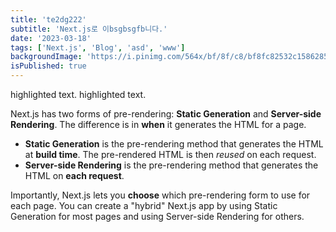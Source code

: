 ```yaml
---
title: 'te2dg222'
subtitle: 'Next.js로 이bsgbsgfb니다.'
date: '2023-03-18'
tags: ['Next.js', 'Blog', 'asd', 'www']
backgroundImage: 'https://i.pinimg.com/564x/bf/8f/c8/bf8fc82532c158628533333d5c7d552f.jpg'
isPublished: true
---
```


<Highlight>highlighted text</Highlight>.
<Highlight>highlighted text</Highlight>.

Next.js has two forms of pre-rendering: **Static Generation** and **Server-side Rendering**. The difference is in **when** it generates the HTML for a page.

- **Static Generation** is the pre-rendering method that generates the HTML at **build time**. The pre-rendered HTML is then _reused_ on each request.
- **Server-side Rendering** is the pre-rendering method that generates the HTML on **each request**.

Importantly, Next.js lets you **choose** which pre-rendering form to use for each page. You can create a "hybrid" Next.js app by using Static Generation for most pages and using Server-side Rendering for others.